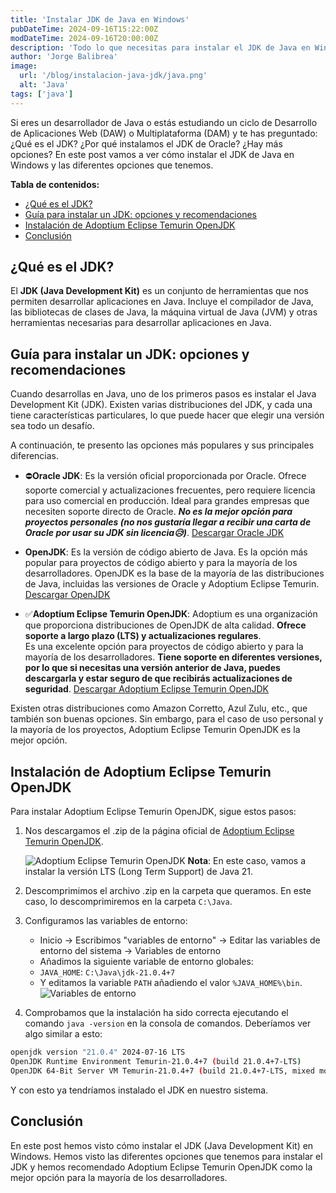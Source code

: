 ```yaml
---
title: 'Instalar JDK de Java en Windows'
pubDateTime: 2024-09-16T15:22:00Z
modDateTime: 2024-09-16T20:00:00Z
description: 'Todo lo que necesitas para instalar el JDK de Java en Windows.'
author: 'Jorge Balibrea'
image:
  url: '/blog/instalacion-java-jdk/java.png'
  alt: 'Java'
tags: ['java']
---
```


Si eres un desarrollador de Java o estás estudiando un ciclo de Desarrollo de Aplicaciones Web (DAW) o Multiplataforma (DAM) y te has preguntado: ¿Qué es el JDK? ¿Por qué instalamos el JDK de Oracle? ¿Hay más opciones? En este post vamos a ver cómo instalar el JDK de Java en Windows y las diferentes opciones que tenemos.

**Tabla de contenidos:**

- [¿Qué es el JDK?](#qué-es-el-jdk)
- [Guía para instalar un JDK: opciones y recomendaciones](#guía-para-instalar-un-jdk-opciones-y-recomendaciones)
- [Instalación de Adoptium Eclipse Temurin OpenJDK](#instalación-de-adoptium-eclipse-temurin-openjdk)
- [Conclusión](#conclusión)

## ¿Qué es el JDK?

El **JDK (Java Development Kit)** es un conjunto de herramientas que nos permiten desarrollar aplicaciones en Java. Incluye el compilador de Java, las bibliotecas de clases de Java, la máquina virtual de Java (JVM) y otras herramientas necesarias para desarrollar aplicaciones en Java.

## Guía para instalar un JDK: opciones y recomendaciones

Cuando desarrollas en Java, uno de los primeros pasos es instalar el Java Development Kit (JDK). Existen varias distribuciones del JDK, y cada una tiene características particulares, lo que puede hacer que elegir una versión sea todo un desafío.

A continuación, te presento las opciones más populares y sus principales diferencias.

- ⛔**Oracle JDK**: Es la versión oficial proporcionada por Oracle. Ofrece soporte comercial y actualizaciones frecuentes, pero requiere licencia para uso comercial en producción. Ideal para grandes empresas que necesiten soporte directo de Oracle. **_No es la mejor opción para proyectos personales (no nos gustaría llegar a recibir una carta de Oracle por usar su JDK sin licencia😥)_**. <a href="https://www.oracle.com/java/technologies/downloads/" target="_blank">Descargar Oracle JDK</a>

- **OpenJDK**: Es la versión de código abierto de Java. Es la opción más popular para proyectos de código abierto y para la mayoría de los desarrolladores. OpenJDK es la base de la mayoría de las distribuciones de Java, incluidas las versiones de Oracle y Adoptium Eclipse Temurin. <a href="https://openjdk.java.net/" target="_blank">Descargar OpenJDK</a>

- ✅**Adoptium Eclipse Temurin OpenJDK**: Adoptium es una organización que proporciona distribuciones de OpenJDK de alta calidad. **Ofrece soporte a largo plazo (LTS) y actualizaciones regulares**.  
  Es una excelente opción para proyectos de código abierto y para la mayoría de los desarrolladores. **Tiene soporte en diferentes versiones, por lo que si necesitas una versión anterior de Java, puedes descargarla y estar seguro de que recibirás actualizaciones de seguridad**. <a href="https://adoptium.net/" target="_blank">Descargar Adoptium Eclipse Temurin OpenJDK</a>

Existen otras distribuciones como Amazon Corretto, Azul Zulu, etc., que también son buenas opciones. Sin embargo, para el caso de uso personal y la mayoría de los proyectos, Adoptium Eclipse Temurin OpenJDK es la mejor opción.

## Instalación de Adoptium Eclipse Temurin OpenJDK

Para instalar Adoptium Eclipse Temurin OpenJDK, sigue estos pasos:

1. Nos descargamos el .zip de la página oficial de [Adoptium Eclipse Temurin OpenJDK](https://adoptium.net/).

   <img
     src="/blog/instalacion-java-jdk/adoptium-1.png"
     alt="Adoptium Eclipse Temurin OpenJDK"
   />
   **Nota**: En este caso, vamos a instalar la versión LTS (Long Term Support)
   de Java 21.

2. Descomprimimos el archivo .zip en la carpeta que queramos. En este caso, lo descomprimiremos en la carpeta `C:\Java`.
3. Configuramos las variables de entorno:
   - Inicio -> Escribimos "variables de entorno" -> Editar las variables de entorno del sistema -> Variables de entorno
   - Añadimos la siguiente variable de entorno globales:
   - `JAVA_HOME`: `C:\Java\jdk-21.0.4+7`
   - Y editamos la variable `PATH` añadiendo el valor `%JAVA_HOME%\bin`.
     <img
       src="/blog/instalacion-java-jdk/variables-entorno.png"
       alt="Variables de entorno"
     />
4. Comprobamos que la instalación ha sido correcta ejecutando el comando `java -version` en la consola de comandos. Deberíamos ver algo similar a esto:

```bash
openjdk version "21.0.4" 2024-07-16 LTS
OpenJDK Runtime Environment Temurin-21.0.4+7 (build 21.0.4+7-LTS)
OpenJDK 64-Bit Server VM Temurin-21.0.4+7 (build 21.0.4+7-LTS, mixed mode, sharing)
```

Y con esto ya tendríamos instalado el JDK en nuestro sistema.

## Conclusión

En este post hemos visto cómo instalar el JDK (Java Development Kit) en Windows. Hemos visto las diferentes opciones que tenemos para instalar el JDK y hemos recomendado Adoptium Eclipse Temurin OpenJDK como la mejor opción para la mayoría de los desarrolladores.

